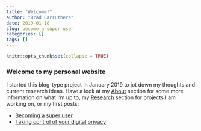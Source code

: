 ```yaml
---
title: "Welcome!"
author: "Brad Carruthers"
date: 2019-01-18
slug: become-a-super-user
categories: []
tags: []
---
```


```r
knitr::opts_chunk$set(collapse = TRUE)
```

### Welcome to my personal website

I started this blog-type project in January 2019 to jot down my thoughts and current research ideas. Have a look at my [About](https://bradcarruthers.netlify.com/about/) section for some more information on what I'm up to, my [Research](https://bradcarruthers.netlify.com/projects/) section for projects I am working on, or my first posts:

* [Becoming a super user](https://bradcarruthers.netlify.com/2019/03/09/become-a-super-user)
* [Taking control of your digital privacy](https://bradcarruthers.netlify.com/2019/03/10/your-digital-privacy-matters/)